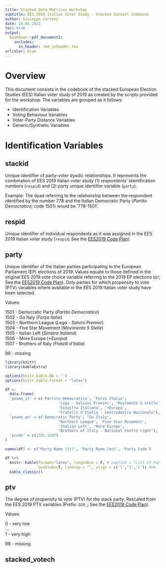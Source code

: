```yaml
---
title: Stacked Data Matrices Workshop
subtitle: EES 2019 Italian Voter Study - Stacked Dataset Codebook
author: Giuseppe Carteny
date: 26.05.2021 
toc: true
output: 
  bookdown::pdf_document2:
    includes:
      in_header: rmd_inheader.tex
urlcolor: blue
---
```


\newpage
# Overview {-}

This document consists in the codebook of the stacked European Election Studies (EES) Italian voter study of 2019 as created by the scripts provided for the workshop. The variables are grouped as it follows: 

* Identification Variables 
* Voting Behaviour Variables
* Voter-Party Distance Variables
* Generic/Synthetic Variables


# Identification Variables {-}

## stackid {-}

Unique identifier of party-voter dyadic relationships. It represents the combination of EES 2019 Italian voter study (1) respondents' identification numbers (`respid`) and (2) party unique identifier variable (`party`). 

Example: The dyad referring to the relationship between the respondent identified by the number 778 and the Italian Democratic Party (*Partito Democratico*; code 1501) would be '778-1501'. 

## respid {-}
Unique identifier of individual respondents as it was assigned in the EES 2019 Italian voter study (`respid`; See the [EES2019 Code Plan](https://dbk.gesis.org/dbksearch/download.asp?id=67448)).

## party {-}
Unique identifier of the Italian parties participating to the European Parliament (EP) elections of 2019. Values equate to those defined in the original EES 2019 vote choice variable referring to the 2019 EP elections (`Q7`; See the [EES2019 Code Plan](https://dbk.gesis.org/dbksearch/download.asp?id=67448)). Only parties for which propensity to vote (PTV) variables where available in the EES 2019 Italian voter study have been selected. 

Values: 

1501 - Democratic Party (*Partito Democratico*)  
1502 - Go Italy (*Forza Italia*)  
1503 - Northern League (*Lega - Salvini Premier*)  
1504 - Five Star Movement (*Movimento 5 Stelle*)  
1505 - Italian Left (*Sinistra Italiana*)  
1506 - More Europe (*+Europa*)  
1507 - Brothers of Italy (*Fratelli d'Italia*)  

99 - missing

\medskip

```r

library(knitr)
library(kableExtra)

options(knitr.kable.NA = '')
options(knitr.table.format = "latex")

df <- 
  data.frame(
  'pname_it' = c('Partito Democratico', 'Forza Italia', 
                        'Lega - Salvini Premier', 'Movimento 5 Stelle', 
                        'Sinistra Italiana', '+Europa', 
                        "Fratelli d'Italia - Centrodestra Nazionale"),
  'pname_en' = c('Democratic Party', 'Go Italy', 
                        'Northern League', 'Five Star Movement', 
                        'Italian Left', 'More Europe', 
                        "Brothers of Italy - National Centre-right"),
  'pcode' = c(1501:1507)
)

names(df) <- c('Party Name (it)', 'Party Name (en)', 'Party Code')

df %>%
  knitr::kable(format="latex", longtable = F, # caption = "List of Parties Available in the Dataset",
               booktabs=T, linesep = "", align = c('l','l','c')) %>%
  kable_classic()


```

## ptv {-}
The degree of propensity to vote (PTV) for the stack party. Rescaled from the EES 2019 PTV variables (Prefix: `Q10_`; See the [EES2019 Code Plan](https://dbk.gesis.org/dbksearch/download.asp?id=67448)).

Values: 
 
0 - very low  
...  
1 - very high  

99 - missing

## stacked_votech



